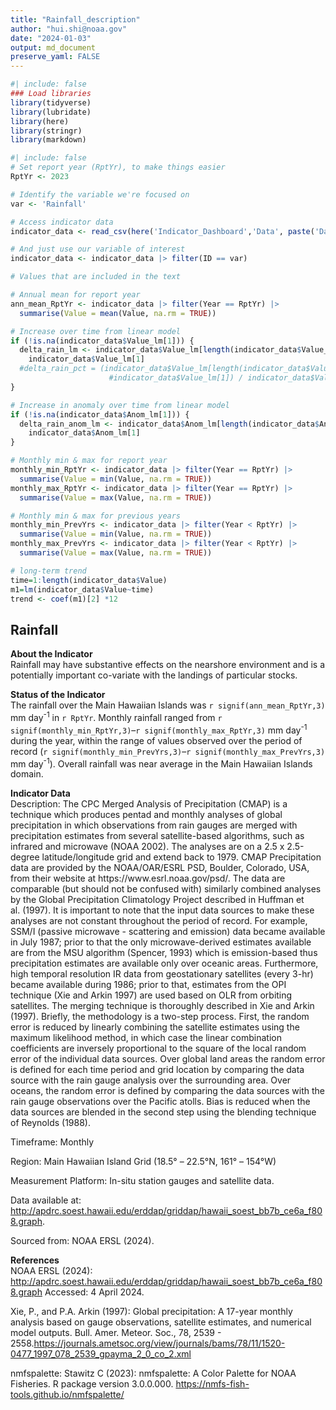 ```yaml
---
title: "Rainfall_description"
author: "hui.shi@noaa.gov"
date: "2024-01-03"
output: md_document
preserve_yaml: FALSE
---
```


```r
#| include: false
### Load libraries
library(tidyverse)
library(lubridate)
library(here)
library(stringr)
library(markdown)
```

```r
#| include: false
# Set report year (RptYr), to make things easier
RptYr <- 2023

# Identify the variable we're focused on
var <- 'Rainfall'
```

```r
# Access indicator data
indicator_data <- read_csv(here('Indicator_Dashboard','Data', paste('Dashboard_Data_', RptYr, '.csv', sep = "")))

# And just use our variable of interest
indicator_data <- indicator_data |> filter(ID == var)
```

```r
# Values that are included in the text

# Annual mean for report year
ann_mean_RptYr <- indicator_data |> filter(Year == RptYr) |>
  summarise(Value = mean(Value, na.rm = TRUE))

# Increase over time from linear model
if (!is.na(indicator_data$Value_lm[1])) {
  delta_rain_lm <- indicator_data$Value_lm[length(indicator_data$Value_lm)] - 
    indicator_data$Value_lm[1]
  #delta_rain_pct = (indicator_data$Value_lm[length(indicator_data$Value_lm)] - 
                      #indicator_data$Value_lm[1]) / indicator_data$Value_lm[1] * 100
}

# Increase in anomaly over time from linear model
if (!is.na(indicator_data$Anom_lm[1])) {
  delta_rain_anom_lm <- indicator_data$Anom_lm[length(indicator_data$Anom_lm)] - 
    indicator_data$Anom_lm[1]
}

# Monthly min & max for report year
monthly_min_RptYr <- indicator_data |> filter(Year == RptYr) |>
  summarise(Value = min(Value, na.rm = TRUE))
monthly_max_RptYr <- indicator_data |> filter(Year == RptYr) |>
  summarise(Value = max(Value, na.rm = TRUE))

# Monthly min & max for previous years
monthly_min_PrevYrs <- indicator_data |> filter(Year < RptYr) |>
  summarise(Value = min(Value, na.rm = TRUE))
monthly_max_PrevYrs <- indicator_data |> filter(Year < RptYr) |>
  summarise(Value = max(Value, na.rm = TRUE))

# long-term trend
time=1:length(indicator_data$Value)
m1=lm(indicator_data$Value~time)
trend <- coef(m1)[2] *12

```

## Rainfall
__About the Indicator__  
Rainfall may have substantive effects on the nearshore environment and is a potentially important co-variate with the landings of particular stocks.

__Status of the Indicator__  
The rainfall over the Main Hawaiian Islands was `r signif(ann_mean_RptYr,3)` mm day^-^^1^ in `r RptYr`. Monthly rainfall ranged from `r signif(monthly_min_RptYr,3)`–`r signif(monthly_max_RptYr,3)` mm day^-^^1^ during the year, within the range of values observed over the period of record (`r signif(monthly_min_PrevYrs,3)`–`r signif(monthly_max_PrevYrs,3)`  mm day^-^^1^). Overall rainfall was near average in the Main Hawaiian Islands domain.

__Indicator Data__  
Description: The CPC Merged Analysis of Precipitation (CMAP) is a technique which produces pentad and monthly analyses of global precipitation in which observations from rain gauges are merged with precipitation estimates from several satellite-based algorithms, such as infrared and microwave (NOAA 2002). The analyses are on a 2.5 x 2.5-degree latitude/longitude grid and extend back to 1979. CMAP Precipitation data are provided by the NOAA/OAR/ESRL PSD, Boulder, Colorado, USA, from their website at https://www.esrl.noaa.gov/psd/. The data are comparable (but should not be confused with) similarly combined analyses by the Global Precipitation Climatology Project described in Huffman et al. (1997).
It is important to note that the input data sources to make these analyses are not constant throughout the period of record. For example, SSM/I (passive microwave - scattering and emission) data became available in July 1987; prior to that the only microwave-derived estimates available are from the MSU algorithm (Spencer, 1993) which is emission-based thus precipitation estimates are available only over oceanic areas. Furthermore, high temporal resolution IR data from geostationary satellites (every 3-hr) became available during 1986; prior to that, estimates from the OPI technique (Xie and Arkin 1997) are used based on OLR from orbiting satellites.
The merging technique is thoroughly described in Xie and Arkin (1997). Briefly, the methodology is a two-step process. First, the random error is reduced by linearly combining the satellite estimates using the maximum likelihood method, in which case the linear combination coefficients are inversely proportional to the square of the local random error of the individual data sources. Over global land areas the random error is defined for each time period and grid location by comparing the data source with the rain gauge analysis over the surrounding area. Over oceans, the random error is defined by comparing the data sources with the rain gauge observations over the Pacific atolls. Bias is reduced when the data sources are blended in the second step using the blending technique of Reynolds (1988). 

Timeframe: Monthly

Region: Main Hawaiian Island Grid (18.5° – 22.5°N, 161° – 154°W)

Measurement Platform: In-situ station gauges and satellite data.

Data available at: <http://apdrc.soest.hawaii.edu/erddap/griddap/hawaii_soest_bb7b_ce6a_f808.graph>.  

Sourced from: NOAA ERSL (2024).

__References__  
NOAA ERSL (2024): <http://apdrc.soest.hawaii.edu/erddap/griddap/hawaii_soest_bb7b_ce6a_f808.graph> Accessed: 4 April 2024. 

Xie, P., and P.A. Arkin (1997): Global precipitation: A 17-year monthly analysis based on gauge observations, satellite estimates, and numerical model outputs. Bull. Amer. Meteor. Soc., 78, 2539 - 2558.<https://journals.ametsoc.org/view/journals/bams/78/11/1520-0477_1997_078_2539_gpayma_2_0_co_2.xml>

nmfspalette: Stawitz C (2023): nmfspalette: A Color Palette for NOAA Fisheries. R package version 3.0.0.000. <https://nmfs-fish-tools.github.io/nmfspalette/>